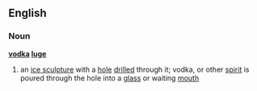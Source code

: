 ==English==
===Noun===
'''[[vodka]] [[luge]]'''
# an [[ice sculpture]] with a [[hole]] [[drill]]ed through it; vodka, or other [[spirit]] is poured through the hole into a [[glass]] or waiting [[mouth]]